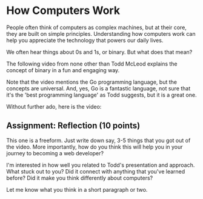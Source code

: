 
# How Computers Work

People often think of computers as complex machines, but at their core, they are built on simple principles. Understanding how computers work can help you appreciate the technology that powers our daily lives.

We often hear things about 0s and 1s, or binary. But what does that mean?

The following video from none other than Todd McLeod explains the concept of binary in a fun and engaging way.

Note that the video mentions the Go programming language, but the concepts are universal. And, yes, Go is a fantastic language, not sure that it's the 'best programming language' as Todd suggests, but it is a great one.

Without further ado, here is the video:

<YouTubeEmbed videoid="mOu1N7uTXyg" height={400} params="controls=0" />

## Assignment: Reflection (10 points)

This one is a freeform. Just write down say, 3-5 things that you got out of the video. More importantly, how do you think this will help you in your journey to becoming a web developer?

I'm interested in how well you related to Todd's presentation and approach. What stuck out to you? Did it connect with anything that you've learned before? Did it make you think differently about computers?

Let me know what you think in a short paragraph or two.
